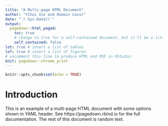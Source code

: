 ```yaml
---
title: "A Multi-page HTML Document"
author: "Yihui Xie and Romain Lesur"
date: "`r Sys.Date()`"
output:
  pagedown::html_paged:
    toc: true
    # change to true for a self-contained document, but it'll be a litte slower for Pandoc to render
    self_contained: false
lot: true # insert a list of tables
lof: true # insert a list of figures
# uncomment this line to produce HTML and PDF in RStudio:
knit: pagedown::chrome_print
---
```


```r
knitr::opts_chunk$set(echo = TRUE)
```

# Introduction

This is an example of a multi-page HTML document with some options shown in YAML header. See https://pagedown.rbind.io for the full documentation. The rest of this document is random text.
